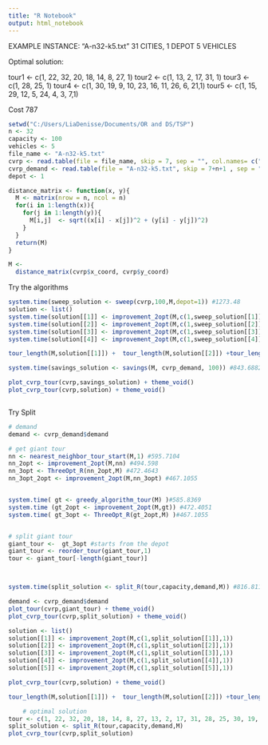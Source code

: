 ---
title: "R Notebook"
output: html_notebook
---

EXAMPLE INSTANCE: "A-n32-k5.txt"
31 CITIES, 1 DEPOT
5 VEHICLES

Optimal solution:


tour1 <- c(1, 22, 32, 20, 18, 14, 8, 27, 1)
tour2 <- c(1, 13, 2, 17, 31, 1)
tour3 <- c(1, 28, 25, 1)
tour4 <- c(1, 30, 19, 9, 10, 23, 16, 11, 26, 6, 21,1)
tour5 <- c(1, 15, 29, 12, 5, 24, 4, 3, 7,1)

Cost 787

```{r}
setwd("C:/Users/LiaDenisse/Documents/OR and DS/TSP")
n <- 32
capacity <- 100
vehicles <- 5
file_name <- "A-n32-k5.txt"
cvrp <- read.table(file = file_name, skip = 7, sep = "", col.names= c("node", "x_coord", "y_coord"), nrows= n)
cvrp_demand <- read.table(file = "A-n32-k5.txt", skip = 7+n+1 , sep = "", col.names= c("node", "demand"), nrows= n)
depot <- 1

distance_matrix <- function(x, y){
  M <- matrix(nrow = n, ncol = n)
  for(i in 1:length(x)){
    for(j in 1:length(y)){
      M[i,j]  <- sqrt((x[i] - x[j])^2 + (y[i] - y[j])^2)
    }
  }
  return(M)
}

M <- 
  distance_matrix(cvrp$x_coord, cvrp$y_coord)

```




Try the algorithms

```{r}
system.time(sweep_solution <- sweep(cvrp,100,M,depot=1)) #1273.48
solution <- list()
system.time(solution[[1]] <- improvement_2opt(M,c(1,sweep_solution[[1]],1))) # 0.04 
system.time(solution[[2]] <- improvement_2opt(M,c(1,sweep_solution[[2]],1))) #0.04
system.time(solution[[3]] <- improvement_2opt(M,c(1,sweep_solution[[3]],1))) #0
system.time(solution[[4]] <- improvement_2opt(M,c(1,sweep_solution[[4]],1))) #0.01

tour_length(M,solution[[1]]) +  tour_length(M,solution[[2]]) +tour_length(M,solution[[3]]) +tour_length(M,solution[[4]]) #791.9262

system.time(savings_solution <- savings(M, cvrp_demand, 100)) #843.6882

plot_cvrp_tour(cvrp,savings_solution) + theme_void()
plot_cvrp_tour(cvrp,solution) + theme_void()



```


Try Split
```{r}
# demand
demand <- cvrp_demand$demand

# get giant tour
nn <- nearest_neighbor_tour_start(M,1) #595.7104
nn_2opt <- improvement_2opt(M,nn) #494.598
nn_3opt <- ThreeOpt_R(nn_2opt,M) #472.4643
nn_3opt_2opt <- improvement_2opt(M,nn_3opt) #467.1055


system.time( gt <- greedy_algorithm_tour(M) )#585.8369
system.time (gt_2opt <- improvement_2opt(M,gt)) #472.4051
system.time( gt_3opt <- ThreeOpt_R(gt_2opt,M) )#467.1055


# split giant tour
giant_tour <-  gt_3opt #starts from the depot
giant_tour <- reorder_tour(giant_tour,1)
tour <- giant_tour[-length(giant_tour)]



system.time(split_solution <- split_R(tour,capacity,demand,M)) #816.8119

demand <- cvrp_demand$demand
plot_tour(cvrp,giant_tour) + theme_void()
plot_cvrp_tour(cvrp,split_solution) + theme_void()

solution <- list()
solution[[1]] <- improvement_2opt(M,c(1,split_solution[[1]],1))
solution[[2]] <- improvement_2opt(M,c(1,split_solution[[2]],1))
solution[[3]] <- improvement_2opt(M,c(1,split_solution[[3]],1))
solution[[4]] <- improvement_2opt(M,c(1,split_solution[[4]],1))
solution[[5]] <- improvement_2opt(M,c(1,split_solution[[5]],1))

plot_cvrp_tour(cvrp,solution) + theme_void()

tour_length(M,solution[[1]]) +  tour_length(M,solution[[2]]) +tour_length(M,solution[[3]]) +tour_length(M,solution[[4]]) +tour_length(M,solution[[5]]) #799.096


```

```{r}
	# optimal solution
tour <- c(1, 22, 32, 20, 18, 14, 8, 27, 13, 2, 17, 31, 28, 25, 30, 19, 9, 10, 23, 16, 11, 26, 6, 21, 15, 29, 12, 5, 24, 4, 3, 7)
split_solution <- split_R(tour,capacity,demand,M)
plot_cvrp_tour(cvrp,split_solution)

          
```